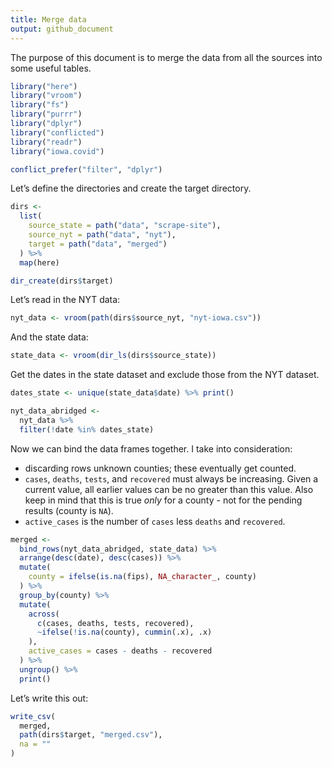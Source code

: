 ```yaml
---
title: Merge data
output: github_document
---
```


The purpose of this document is to merge the data from all the sources into some useful tables.

```r
library("here")
library("vroom")
library("fs")
library("purrr")
library("dplyr")
library("conflicted")
library("readr")
library("iowa.covid")

conflict_prefer("filter", "dplyr")
```

Let's define the directories and create the target directory.

```r
dirs <- 
  list(
    source_state = path("data", "scrape-site"),
    source_nyt = path("data", "nyt"),
    target = path("data", "merged")  
  ) %>%
  map(here)

dir_create(dirs$target)
```

Let's read in the NYT data:

```r
nyt_data <- vroom(path(dirs$source_nyt, "nyt-iowa.csv"))
```

And the state data:

```r
state_data <- vroom(dir_ls(dirs$source_state))
```

Get the dates in the state dataset and exclude those from the NYT dataset.

```r
dates_state <- unique(state_data$date) %>% print() 
```

```r
nyt_data_abridged <- 
  nyt_data %>%
  filter(!date %in% dates_state)
```

Now we can bind the data frames together. I take into consideration:

- discarding rows unknown counties; these eventually get counted. 
- `cases`, `deaths`, `tests`, and `recovered` must always be increasing. Given a current value, all earlier values can be no greater than this value. Also keep in mind that this is true *only* for a county - not for the pending results (county is `NA`).
- `active_cases` is the number of `cases` less `deaths` and `recovered`.

```r
merged <- 
  bind_rows(nyt_data_abridged, state_data) %>%
  arrange(desc(date), desc(cases)) %>%
  mutate(
    county = ifelse(is.na(fips), NA_character_, county)
  ) %>%
  group_by(county) %>%
  mutate(
    across(
      c(cases, deaths, tests, recovered),
      ~ifelse(!is.na(county), cummin(.x), .x)
    ),
    active_cases = cases - deaths - recovered
  ) %>%
  ungroup() %>%
  print()
```

Let's write this out:

```r
write_csv(
  merged,
  path(dirs$target, "merged.csv"),
  na = ""
)
```

